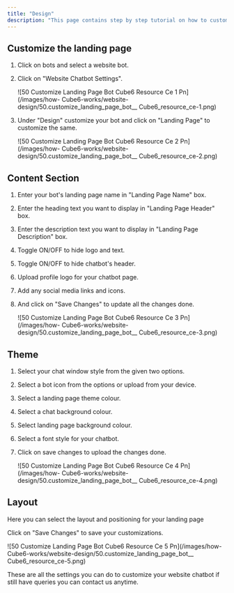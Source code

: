 ```yaml
---
title: "Design"
description: "This page contains step by step tutorial on how to customize landing page bot."
---
```


## **Customize the landing page**

1. Click on bots and select a website bot.
2. Click on "Website Chatbot Settings".

   ![50 Customize Landing Page Bot  Cube6 Resource Ce 1 Pn](/images/how- Cube6-works/website-design/50.customize_landing_page_bot__ Cube6_resource_ce-1.png)
3. Under "Design" customize your bot and click on "Landing Page" to customize the same.

   ![50 Customize Landing Page Bot  Cube6 Resource Ce 2 Pn](/images/how- Cube6-works/website-design/50.customize_landing_page_bot__ Cube6_resource_ce-2.png)

## **Content Section**

1. Enter your bot's landing page name in "Landing Page Name" box.
2. Enter the heading text you want to display in "Landing Page Header" box.
3. Enter the description text you want to display in "Landing Page Description" box.
4. Toggle ON/OFF to hide logo and text.
5. Toggle ON/OFF to hide chatbot's header.
6. Upload profile logo for your chatbot page.
7. Add any social media links and icons.
8. And click on "Save Changes" to update all the changes done.

   ![50 Customize Landing Page Bot  Cube6 Resource Ce 3 Pn](/images/how- Cube6-works/website-design/50.customize_landing_page_bot__ Cube6_resource_ce-3.png)

## **Theme**

1. Select your chat window style from the given two options.
2. Select a bot icon from the options or upload from your device.
3. Select a landing page theme colour.
4. Select a chat background colour.
5. Select landing page background colour.
6. Select a font style for your chatbot.
7. Click on save changes to upload the changes done.

   ![50 Customize Landing Page Bot  Cube6 Resource Ce 4 Pn](/images/how- Cube6-works/website-design/50.customize_landing_page_bot__ Cube6_resource_ce-4.png)

## **Layout**

Here you can select the layout and positioning for your landing page

Click on "Save Changes" to save your customizations.

![50 Customize Landing Page Bot  Cube6 Resource Ce 5 Pn](/images/how- Cube6-works/website-design/50.customize_landing_page_bot__ Cube6_resource_ce-5.png)

These are all the settings you can do to customize your website chatbot if still have queries you can contact us anytime.